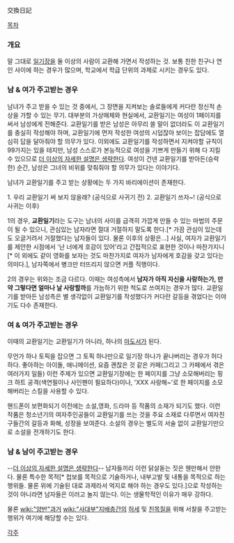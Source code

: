交換日記

[[목차]]

=== 개요 ===
말 그대로 [[일기]]장을 둘 이상의 사람이 교환해 가면서 작성하는 것. 보통 친한 친구나 연인 사이에 하는 경우가 많으며, 학교에서 학급 단위의 과제로 시키는 경우도 있다.

=== 남 & 여가 주고받는 경우 ===
남녀가 주고 받을 수 있는 것 중에서, 그 장면을 지켜보는 솔로들에게 커다란 정신적 손상을 가할 수 있는 무기.
대부분의 가상매체와 현실에서, 교환일기는 여성이 1페이지를 써서 남성에게 전해준다. 교환일기를 받은 남성은 아무리 쓸 말이 없더라도 이 교환일기를 충실히 작성해야 하며, 교환일기에 먼저 작성한 여성의 시덥잖아 보이는 잡담에도 열심히 답을 달아줘야 할 의무가 있다. 이외에도 교환일기를 작성하면서 지켜야할 규칙이 99가지는 있을 테지만, 남성 스스로가 본능적으로 여성을 기쁘게 만들기 위해 다 지킬 수 있으므로 [[더 이상의 자세한 설명은 생략한다]]. 여성이 건넨 교환일기를 받아든(승락한) 순간, 남성은 그녀의 비위를 맞춰줘야 할 의무가 있다는 이야기다.

남녀가 교환일기를 주고 받는 상황에는 두 가지 바리에이션이 존재한다.

1. 우리 교환일기 써 보지 않을래? (공식으로 사귀기 전)
2. 교환일기 쓰자~! (공식으로 사귀는 이후)

1의 경우, '''교환일기'''라는 도구는 남녀의 사이를 급격히 가깝게 만들 수 있는 마법의 주문이 될 수 있으니, 관심있는 남자라면 절대 거절하지 말도록 한다.[* 가끔 관심이 있는데도 오글거려서 거절했다는 남자들이 있다. 물론 이후의 상황은...] 사실, 여자가 교환일기를 제안한 시점에서 '난 너에게 호감이 있어'라고 간접적으로 표현한 것이나 마찬가지니[* 이 외에도 같이 영화를 보자는 것도 마찬가지로 여자가 남자에게 호감을 갖고 있다는 의미다.], 남자쪽에서 병크만 터뜨리지 않으면 커플 직행이다.

2의 경우는 위와는 조금 다르다. 이때는 여성측에서 '''남자가 아직 자신을 사랑하는가, 만약 그렇다면 얼마나 날 사랑할까'''를 가늠하기 위한 척도로 쓰여지는 경우가 많다. 교환일기를 받아든 남성측은 별 생각없이 교환일기를 작성했다가 커다란 갈등을 겪었다는 이야기도 다수 존재한다.

=== 여 & 여가 주고받는 경우 ===
이때의 교환일기는 교환일기가 아니라, 하나의 [[마도서]]가 된다. 

무언가 하나 토픽을 잡으면 그 토픽 하나만으로 일기장 하나가 끝나버리는 경우가 허다하다. 좋아하는 아이돌, 애니메이션, 요즘 괜찮은 것 같은 카페(그리고 그 카페에서 겪은 여러가지 일들) 이런 주제가 있으면 교환일기장에는 한 페이지를 그냥 소모해버리는 핑크 하트 공격(색연필이나 사인펜이 필요하다)이나, 'XXX 사랑해~'로 한 페이지를 소모해버리는 스킬을 사용할 수 있다.

핸드폰이 보편화되기 이전에는 소설,영화, 드라마 등 작품의 소재가 되기도 했다. 이런 작품은 청소년기의 여자주인공들이 교환일기를 쓰는 것을 주요 소재로 다루면서 여자친구들간의 갈등과 화해, 성장을 보여준다. 소설의 경우는 별도의 서술 없이 교환일기만으로 소설을 전개하기도 한다.
=== 남 & 남이 주고받는 경우 ===
--[[더 이상의 자세한 설명은 생략한다]]-- 남자들끼리 이런 닭살돋는 짓은 웬만해서 안한다. 물론 특수한 목적[* 첩보를 목적으로 기술하거나, 내부고발 및 내통을 목적으로 하는 행위들. 물론 위에 기술된 대로 과제라서 억지로 해야 하는 경우도 있다.]으로 작성하는 것이 아니라면 남자들은 이러고 놀지 않는다. 이는 생물학적인 이유가 매우 강하다.

물론 [[wiki:"양반"과거]] [[wiki:"사대부"지배층]]간의 [[허세]] 및 [[친목질]]을 위해 서찰을 주고받는 행위가 여기에 해당할 수는 있다.

[[각주]]
